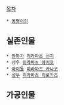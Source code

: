 [[목차]]
 * [[동명이인]]

== 실존인물 ==
 * [[만화가]] [[히라마츠 신지]]
 * 성우 [[히라마츠 아키코]]
 * [[아이돌]] [[히라마츠 카나코]]
 * [[성우]] [[히라마츠 히로카즈]]

== 가공인물 ==
